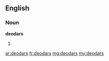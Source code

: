 ==English==

===Noun===
'''deodars'''

# {{plural of|deodar}}

[[ar:deodars]]
[[fr:deodars]]
[[mg:deodars]]
[[my:deodars]]